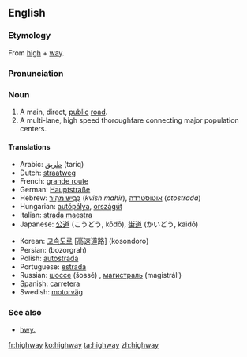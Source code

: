 ==English==
===Etymology===
From [[high]] + [[way]].

===Pronunciation===
{{IPA|/ˈhaɪweɪ/}}

===Noun===
{{en-noun-reg}}

# A main, direct, [[public]] [[road]].
# A multi-lane, high speed thoroughfare connecting major population centers.

====Translations====
{{top}}
*Arabic: [[طريق]] (taríq) {{m}}
*Dutch: [[straatweg]]
*French: [[grande route]] {{f}}
*German: [[Hauptstraße]] {{f}}
*Hebrew: [[כְּבִיש מַהִיר]] (''kvish mahir''), [[אוטוסטרדה]] (''otostrada'')
*Hungarian: [[autópálya]], [[országút]]
*Italian: [[strada maestra]] {{f}}
*Japanese: [[公道]] (こうどう, kōdō), [[街道]] (かいどう, kaidō)
{{mid}}
*Korean: [[고속도로]] [高速道路] (kosondoro)
*Persian: {{FAchar|[[بزرگراه]]}} (bozorgrah)
*Polish: [[autostrada]] {{f}}
*Portuguese: [[estrada]] {{f}}
*Russian: [[шоссе]] (šossé) {{n}}, [[магистраль]] (magistrál’) {{f}}
*Spanish: [[carretera]] {{f}}
*Swedish: [[motorväg]] {{c}}
{{bottom}}

===See also===
*[[hwy.]]

[[fr:highway]]
[[ko:highway]]
[[ta:highway]]
[[zh:highway]]